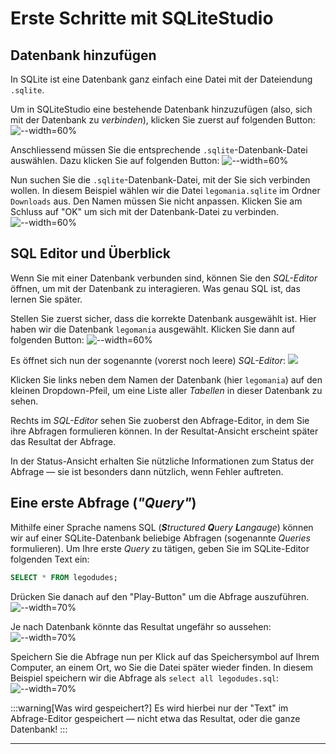 # Erste Schritte mit SQLiteStudio

## Datenbank hinzufügen
In SQLite ist eine Datenbank ganz einfach eine Datei mit der Dateiendung `.sqlite`.

Um in SQLiteStudio eine bestehende Datenbank hinzuzufügen (also, sich mit der Datenbank zu _verbinden_), klicken Sie zuerst auf folgenden Button:
![--width=60%](img/first-steps/01-add-db.png)

Anschliessend müssen Sie die entsprechende `.sqlite`-Datenbank-Datei auswählen. Dazu klicken Sie auf folgenden Button:
![--width=60%](img/first-steps/02-select-file.png)

Nun suchen Sie die `.sqlite`-Datenbank-Datei, mit der Sie sich verbinden wollen. In diesem Beispiel wählen wir die Datei `legomania.sqlite` im Ordner `Downloads` aus. Den Namen müssen Sie nicht anpassen. Klicken Sie am Schluss auf "OK" um sich mit der Datenbank-Datei zu verbinden.
![--width=60%](img/first-steps/03-confirm-selection.png)

## SQL Editor und Überblick
Wenn Sie mit einer Datenbank verbunden sind, können Sie den _SQL-Editor_ öffnen, um mit der Datenbank zu interagieren. Was genau SQL ist, das lernen Sie später.

Stellen Sie zuerst sicher, dass die korrekte Datenbank ausgewählt ist. Hier haben wir die Datenbank `legomania` ausgewählt. Klicken Sie dann auf folgenden Button:
![--width=60%](img/first-steps/04-open-sql-editor.png)

Es öffnet sich nun der sogenannte (vorerst noch leere) _SQL-Editor_:
![](img/first-steps/05-overview.png)

Klicken Sie links neben dem Namen der Datenbank (hier `legomania`) auf den kleinen Dropdown-Pfeil, um eine Liste aller _Tabellen_ in dieser Datenbank zu sehen.

Rechts im _SQL-Editor_ sehen Sie zuoberst den Abfrage-Editor, in dem Sie ihre Abfragen formulieren können. In der Resultat-Ansicht erscheint später das Resultat der Abfrage.

In der Status-Ansicht erhalten Sie nützliche Informationen zum Status der Abfrage — sie ist besonders dann nützlich, wenn Fehler auftreten.

## Eine erste Abfrage (_"Query"_)
Mithilfe einer Sprache namens SQL (_**S**tructured **Q**uery **L**angauge_) können wir auf einer SQLite-Datenbank beliebige Abfragen (sogenannte _Queries_ formulieren). Um Ihre erste _Query_ zu tätigen, geben Sie im SQLite-Editor folgenden Text ein:
```sql
SELECT * FROM legodudes;
```

Drücken Sie danach auf den "Play-Button" um die Abfrage auszuführen.
![--width=70%](img/first-steps/06-write-select-statement.png)

Je nach Datenbank könnte das Resultat ungefähr so aussehen:
![--width=70%](img/first-steps/07-run-and-see-results.png)

Speichern Sie die Abfrage nun per Klick auf das Speichersymbol auf Ihrem Computer, an einem Ort, wo Sie die Datei später wieder finden. In diesem Beispiel speichern wir die Abfrage als `select all legodudes.sql`:
![--width=70%](img/first-steps/08-save.png)

:::warning[Was wird gespeichert?]
Es wird hierbei nur der "Text" im Abfrage-Editor gespeichert — nicht etwa das Resultat, oder die ganze Datenbank!
:::

---
